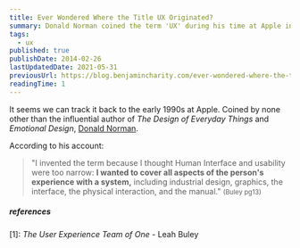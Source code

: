 ```yaml
---
title: Ever Wondered Where the Title UX Originated?
summary: Donald Norman coined the term 'UX' during his time at Apple in the 90s.
tags:
  - ux
published: true
publishDate: 2014-02-26
lastUpdatedDate: 2021-05-31
previousUrl: https://blog.benjamincharity.com/ever-wondered-where-the-title-ux-originated/
readingTime: 1
---
```


It seems we can track it back to the early 1990s at Apple. Coined by none other than the influential author of _The
Design of Everyday Things_ and _Emotional Design_, [Donald Norman][dnorman].

According to his account:

> "I invented the term because I thought Human Interface and usability were too narrow: **I wanted to cover all
> aspects of the person's experience with a system,** including industrial design, graphics, the interface, the
> physical interaction, and the manual." <small>(Buley pg13)</small>

##### references

[1]: _The User Experience Team of One_ - Leah Buley

[dnorman]: https://www.jnd.org/
